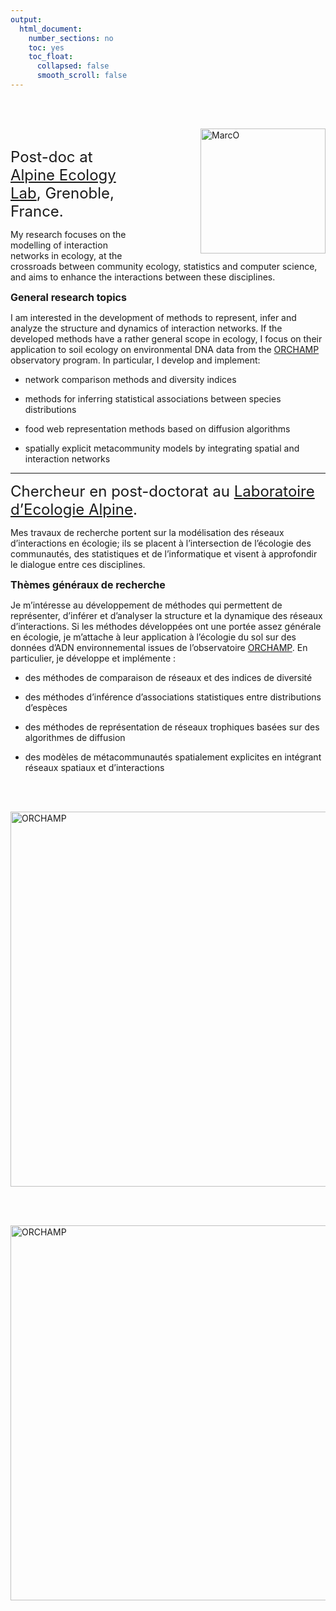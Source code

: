 ```yaml
---
output:
  html_document:
    number_sections: no
    toc: yes
    toc_float:
      collapsed: false
      smooth_scroll: false
---
```


<br/><br/>

[<img src="pictures/ohlmann.png" alt="MarcO" align="right" style="width:200px; margin-left:100px;">](about.html)

<br/>

<FONT size="5pt"> Post-doc at [Alpine Ecology Lab](https://leca.osug.fr/), Grenoble, France. </FONT>

My research focuses on the modelling of interaction networks in ecology, at the crossroads between community ecology, statistics and computer science, and aims to enhance the interactions between these disciplines.

<FONT size="3pt"> **General research topics** </FONT>

I am interested in the development of methods to represent, infer and analyze the structure and dynamics of interaction networks. If the developed methods have a rather general scope in ecology, I focus on their application to soil ecology on environmental DNA data from the [ORCHAMP](https://orchamp.osug.fr/home) observatory program. 
In particular, I develop and implement:

- network comparison methods and diversity indices 

- methods for inferring statistical associations between species distributions

- food web representation methods based on diffusion algorithms

- spatially explicit metacommunity models by integrating spatial and interaction networks

<hr>

<FONT size="5pt"> Chercheur en post-doctorat au [Laboratoire d'Ecologie Alpine](https://leca.osug.fr/). </FONT>

Mes travaux de recherche portent sur la modélisation des réseaux d'interactions en écologie; ils se placent à l'intersection de l'écologie des communautés, des statistiques et de l'informatique et visent à approfondir le dialogue entre ces disciplines.

<FONT size="3pt"> **Thèmes généraux de recherche** </FONT>

Je m'intéresse au développement de méthodes qui permettent de représenter, d'inférer et d'analyser la structure et la dynamique des réseaux d'interactions. Si les méthodes développées ont une portée assez générale en écologie, je m'attache à leur application à l'écologie du sol sur des données d'ADN environnemental issues de l'observatoire [ORCHAMP](https://orchamp.osug.fr/home). 
En particulier, je développe et implémente :

- des méthodes de comparaison de réseaux et des indices de diversité 

- des méthodes d'inférence d'associations statistiques entre distributions d'espèces

- des méthodes de représentation de réseaux trophiques basées sur des algorithmes de diffusion

- des modèles de métacommunautés spatialement explicites en intégrant réseaux spatiaux et d'interactions

<br/><br/>

<img src="pictures/edge_bundle_metaweb_labels.png" alt="ORCHAMP" align="center" style="width:600px;">

<br/><br/>

<img src="pictures/metaweb_vrtb.png" alt="ORCHAMP" align="center" style="width:600px;">